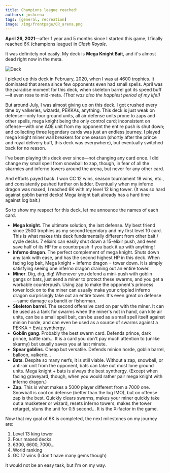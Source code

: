 ```yaml
---
title: Champions league reached!
authors: joshcena
tags: [general, recreation]
image: /img/frontpage/CR_arena.png
---
```


**April 26, 2021**—after 1 year and 5 months since I started this game, I finally reached 6K (champions league) in _Clash Royale_.

<!-- truncate -->

It was definitely not easily. My deck is **Mega Knight Bait**, and it's almost dead right now in the meta.

![Deck](/img/blog/2021-04-26/CR_deck.png)

I picked up this deck in February, 2020, when I was at 4600 trophies. It dominated that arena since few opponents even had small spells. April was the paradise moment for this deck, when skeleton barrel got its speed buff—it even rose to mid-meta. _(That was also the happiest period of my life!)_

But around July, I was almost giving up on this deck. I got crushed every time by valkeries, wizards, PEKKAs, anything. This deck is just weak on defense—only four ground units, all air defense units prone to zaps and other spells, mega knight being the only control card; inconsistent on offense—with one AOE unit from my opponent the entire push is shut down; and collecting three legendary cards was just an endless journey. I played mega knight miner wall breakers for one season (shortly after the prince and royal delivery buff, this deck was everywhere), but eventually switched back for no reason.

I've been playing this deck ever since—not changing any card once. I did change my small spell from snowball to zap, though, in fear of all the skarmies and inferno towers around the arena, but never for any other card.

And efforts payed back. I won CC 12 wins, season tournament 18 wins, etc., and consistently pushed further on ladder. Eventually when my inferno dragon was maxed, I reached 6K with my level 12 king tower. (It was so hard against goblin barrel decks! Mega knight bait already has a hard time against log bait.)

So to show my respect for this deck, let me announce the names of each card.

- **Mega knight**. The ultimate solution, the last defense. My best friend since 2500 trophies as my second legendary and my first level 10 card. This is what makes this deck fundamentally different from other bait / cycle decks. 7 elixirs can easily shut down a 15-elixir push, and even save half of its HP for a counterpush if you back it up with anything!
- **Inferno dragon**. The perfect complement of mega knight. Shuts down any tank with ease, and has the second highest HP in this deck. When facing log bait, Mega knight + inferno dragon = tower down. It is simply satisfying seeing one inferno dragon draining out an entire tower.
- **Miner**. Dig, dig, dig! Whenever you defend a mini-push with goblin gangs or bats, just send a miner to protect these swarms, and you get a workable counterpush. Using zap to make the opponent's princess tower lock on to the miner can usually make your crippled inferno dragon surprisingly take out an entire tower. It's even great on defense—same damage as bandit or fisherman.
- **Skeleton barrel**. The second offensive card on par with the miner. It can be used as a tank for swarms when the miner's not in hand, can kite air units, can be a small spell bait, can be used as a small spell itself against minion horde, and can even be used as a source of swarms against a PEKKA + Ewiz synthergy.
- **Goblin gang**. Probably the best swarm card. Defends prince, dark prince, battle ram... It is a card you don't pay much attention to (unlike skarmy) but usually saves you at last minute.
- **Spear goblins**. Cheap but versatile. Defends minion horde, goblin barrel, balloon, valkerie...
- **Bats**. Despite so many nerfs, it is still viable. Without a zap, snowball, or anti-air unit from the opponent, bats can take out most lone ground units. Mega knight + bats is always the best synthergy. (Except when facing graveyard, though, when you would rather pair mega knight with inferno dragon.)
- **Zap**. This is what makes a 5000 player different from a 7000 one. Snowball is cool on defense (better than the log IMO), but on offense zap is the best. Quickly clears swarms, makes your miner quickly take out a musketeer or wizard, resets inferno towers, makes the tower retarget, stuns the unit for 0.5 second... It is the X-factor in the game.

Now that my goal of 6K is completed, the next milestones on my journey are:

1. Level 13 king tower
2. Four maxed decks
3. 6300, 6600, 7000...
4. World ranking
5. GC 12 wins (I don't have many gems though)

It would not be an easy task, but I'm on my way.
